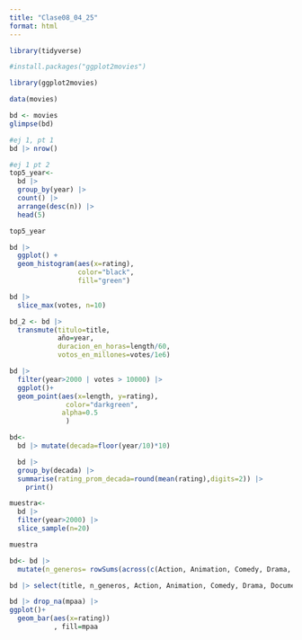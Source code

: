 ```yaml
---
title: "Clase08_04_25"
format: html
---
```


```r
library(tidyverse)

```

```r
#install.packages("ggplot2movies")
```

```r
library(ggplot2movies)
```

```r
data(movies)
```

```r
bd <- movies
glimpse(bd)
```

```r
#ej 1, pt 1
bd |> nrow()
```

```r
#ej 1 pt 2
top5_year<-
  bd |> 
  group_by(year) |> 
  count() |> 
  arrange(desc(n)) |> 
  head(5)

top5_year
```

```r
bd |> 
  ggplot() +
  geom_histogram(aes(x=rating),
                 color="black",
                 fill="green")
```

```r
bd |>
  slice_max(votes, n=10)
```

```r
bd_2 <- bd |> 
  transmute(titulo=title,
            año=year,
            duracion_en_horas=length/60,
            votos_en_millones=votes/1e6)
```

```r
bd |> 
  filter(year>2000 | votes > 10000) |> 
  ggplot()+
  geom_point(aes(x=length, y=rating),
              color="darkgreen",
             alpha=0.5
              )
```

```r
bd<-
  bd |> mutate(decada=floor(year/10)*10)
```

```r
  bd |> 
  group_by(decada) |> 
  summarise(rating_prom_decada=round(mean(rating),digits=2)) |> 
    print()
```

```r
muestra<-
  bd |> 
  filter(year>2000) |> 
  slice_sample(n=20)

muestra
```

```r
bd<- bd |> 
  mutate(n_generos= rowSums(across(c(Action, Animation, Comedy, Drama, Documentary, Romance, Short))))


```

```r
bd |> select(title, n_generos, Action, Animation, Comedy, Drama, Documentary, Romance, Short)
```

```r
bd |> drop_na(mpaa) |> 
ggplot()+
  geom_bar(aes(x=rating))
           , fill=mpaa
```
